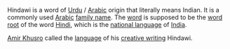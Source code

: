 {{Unreferenced|date=September 2007}}

{{Infobox Language
|name=Hindawī
|familycolor=Indo-European
|caption='''Hindawi'''
|states=[[India]], [[Pakistan]]
|notice=Indic}}

Hindawi is a word of [[Urdu]] / [[Arabic]] origin that literally means Indian. It is a commonly used [[Arabic]] [[family name]]. The [[word]] is supposed to be the [[word root]] of the word [[Hindi]], which is the [[national language]] of [[India]].

[[Amir Khusro]] called the [[language]] of his [[creative writing]] Hindawi.

{{stub}}
